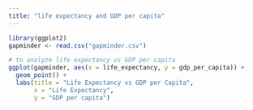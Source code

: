 ```yaml
---
title: "life expectancy and GDP per capita"
---
```


```r
library(ggplot2)
gapminder <- read.csv("gapminder.csv")

# to analyze life expectancy vs GDP per capita
ggplot(gapminder, aes(x = life_expectancy, y = gdp_per_capita)) +
  geom_point() +
  labs(title = "Life Expectancy vs GDP per Capita",
       x = "Life Expectancy",
       y = "GDP per capita")
```